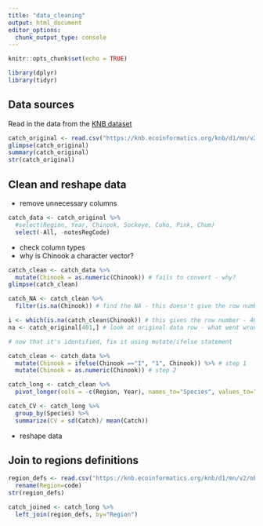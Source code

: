 ```yaml
---
title: "data_cleaning"
output: html_document
editor_options: 
  chunk_output_type: console
---
```


```r
knitr::opts_chunk$set(echo = TRUE)
```

```r
library(dplyr)
library(tidyr)
```


## Data sources

Read in the data from the [KNB dataset](https://knb.ecoinformatics.org/view/df35b.304.2)
```r
catch_original <- read.csv("https://knb.ecoinformatics.org/knb/d1/mn/v2/object/df35b.302.1")
glimpse(catch_original)
summary(catch_original)
str(catch_original)
```

## Clean and reshape data

- remove unnecessary columns
```r
catch_data <- catch_original %>% 
  #select(Region, Year, Chinook, Sockeye, Coho, Pink, Chum)
  select(-All, -notesRegCode)
```

- check column types
- why is Chinook a character vector?
```r
catch_clean <- catch_data %>% 
  mutate(Chinook = as.numeric(Chinook)) # fails to convert - why?
glimpse(catch_clean)
```


```r
catch_NA <- catch_clean %>% 
  filter(is.na(Chinook)) # find the NA - this doesn't give the row number

i <- which(is.na(catch_clean$Chinook)) # this gives the row number - 401
na <- catch_original[401,] # look at original data row - what went wrong? it's an "I" instead of a "1"

# now that it's identified, fix it using mutate/ifelse statement

catch_clean <- catch_data %>% 
  mutate(Chinook = ifelse(Chinook =="I", "1", Chinook)) %>% # step 1
  mutate(Chinook = as.numeric(Chinook)) # step 2
```

```r
catch_long <- catch_clean %>% 
  pivot_longer(cols = -c(Region, Year), names_to="Species", values_to="Catch")

catch_CV <- catch_long %>% 
  group_by(Species) %>% 
  summarize(CV = sd(Catch)/ mean(Catch))
```

- reshape data

## Join to regions definitions
```r
region_defs <- read.csv("https://knb.ecoinformatics.org/knb/d1/mn/v2/object/df35b.303.1") %>% 
  rename(Region=code)
str(region_defs)
```

```r
catch_joined <- catch_long %>% 
  left_join(region_defs, by="Region")
```



